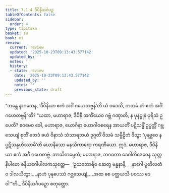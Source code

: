 ```yaml
---
title: 7.1.4 ဒီပိနိယင်္ဂပဉှ
tableOfContents: false
sidebar:
  order: 4
type: tipitaka
basket: su
book: mi
review:
  current: review
  updated: '2025-10-23T09:13:43.577142'
  updated_by: ''
  notes: ''
  history:
  - state: review
    date: '2025-10-23T09:13:43.577142'
    updated_by: ''
    notes: ''
    previous_state: draft
---
```



<ReviewStatus review={frontmatter.review} showDetails={true} />

<HypothesisAnnotation frontmatter={frontmatter} />

<DynamicBreadcrumb />

<Division number="228" book="mi" e="ch" v="28">

<Paragraph number="1673" book="mi">
“ဘန္တေ နာဂသေန, ‘ဒီပိနိယာ ဧကံ အင်္ဂံ ဂဟေတဗ္ဗန်’တိ ယံ ဝဒေသိ, ကတမံ တံ ဧကံ အင်္ဂံ ဂဟေတဗ္ဗန်”တိ? “ယထာ, မဟာရာဇ, ဒီပိနီ သကိံယေဝ ဂဗ္ဘံ ဂဏှာတိ, န ပုနပ္ပုနံ ပုရိသံ ဥပေတိ? ဧဝမေဝ ခေါ, မဟာရာဇ, ယောဂိနာ ယောဂါဝစရေန အာယတိံ ပဋိသန္ဓိံ ဥပ္ပတ္တိံ ဂဗ္ဘသေယျံ စုတိံ ဘေဒံ ခယံ ဝိနာသံ သံသာရဘယံ ဒုဂ္ဂတိံ ဝိသမံ သမ္ပီဠိတံ ဒိသွာ ‘ပုနဗ္ဘဝေ နပ္ပဋိသန္ဒဟိဿာမီ’တိ ယောနိသော မနသိကာရော ကရဏီယော. ဣဒံ, မဟာရာဇ, ဒီပိနိယာ ဧကံ အင်္ဂံ ဂဟေတဗ္ဗံ. ဘာသိတမ္ပေတံ, မဟာရာဇ, ဘဂဝတာ ဒေဝါတိဒေဝေန သုတ္တနိပါတေ ဓနိယဂေါပါလကသုတ္တေ—
</Paragraph>

<Paragraph number="1674" type="verses" book="mi">
_‘ဥသဘောရိဝ ဆေတွ ဗန္ဓနာနိ,_  
_နာဂေါ ပူတိလတံဝ ဒါလယိတွာ;_  
_နာဟံ ပုနုပေဿံ ဂဗ္ဘသေယျံ,_  
_အထ စေ ပတ္ထယသီ ပဝဿ ဒေဝါ’”တိ._  


</Paragraph>
</Division>

<Paragraph number="1675" type="center" book="mi">
ဒီပိနိယင်္ဂပဉှော စတုတ္ထော.
</Paragraph>